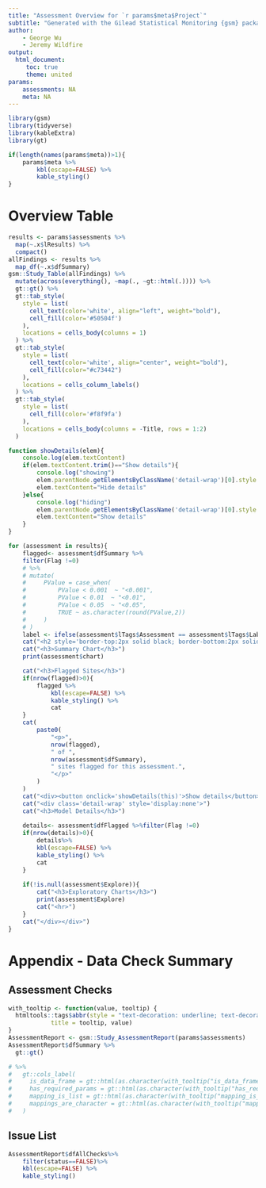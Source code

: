 ```yaml
---
title: "Assessment Overview for `r params$meta$Project`"
subtitle: "Generated with the Gilead Statistical Monitoring {gsm} package"
author: 
    - George Wu
    - Jeremy Wildfire
output:
  html_document:
     toc: true
     theme: united
params:
    assessments: NA
    meta: NA 
---
```


```r
library(gsm)
library(tidyverse)
library(kableExtra)
library(gt)

if(length(names(params$meta))>1){
    params$meta %>%
        kbl(escape=FALSE) %>% 
        kable_styling()
}

```

# Overview Table
```r
results <- params$assessments %>% 
  map(~.x$lResults) %>% 
  compact()
allFindings <- results %>% 
  map_df(~.x$dfSummary)
gsm::Study_Table(allFindings) %>% 
  mutate(across(everything(), ~map(., ~gt::html(.)))) %>% 
  gt::gt() %>% 
  gt::tab_style(
    style = list(
      cell_text(color='white', align="left", weight="bold"),
      cell_fill(color='#50504f')
    ),
    locations = cells_body(columns = 1)
  ) %>% 
  gt::tab_style(
    style = list(
      cell_text(color='white', align="center", weight="bold"),
      cell_fill(color="#c73442")
    ),
    locations = cells_column_labels()
  ) %>% 
  gt::tab_style(
    style = list(
      cell_fill(color='#f8f9fa')
    ),
    locations = cells_body(columns = -Title, rows = 1:2)
  )
```

```js
function showDetails(elem){
    console.log(elem.textContent)
    if(elem.textContent.trim()=="Show details"){
        console.log("showing")
        elem.parentNode.getElementsByClassName('detail-wrap')[0].style.display=null
        elem.textContent="Hide details"
    }else{
        console.log("hiding")
        elem.parentNode.getElementsByClassName('detail-wrap')[0].style.display="none"
        elem.textContent="Show details"
    }
}
```


```r

for (assessment in results){
    flagged<- assessment$dfSummary %>% 
    filter(Flag !=0)
    # %>%
    # mutate(
    #     PValue = case_when(
    #         PValue < 0.001  ~ "<0.001",
    #         PValue < 0.01  ~ "<0.01",
    #         PValue < 0.05  ~ "<0.05",
    #         TRUE ~ as.character(round(PValue,2))
    #     )
    # )
    label <- ifelse(assessment$lTags$Assessment == assessment$lTags$Label, assessment$lTags$Assessment, paste(assessment$lTags$Assessment,"-",assessment$lTags$Label))
    cat("<h2 style='border-top:2px solid black; border-bottom:2px solid black; text-align:center; padding:3px;'> <small>Assessment Details</small><br>", label, "</h2>")
    cat("<h3>Summary Chart</h3>")
    print(assessment$chart) 

    cat("<h3>Flagged Sites</h3>")
    if(nrow(flagged)>0){
        flagged %>%
            kbl(escape=FALSE) %>% 
            kable_styling() %>% 
            cat
    }
    cat(
        paste0(
            "<p>",
            nrow(flagged),
            " of ",
            nrow(assessment$dfSummary),
            " sites flagged for this assessment.",
            "</p>"
        )
    )
    cat("<div><button onclick='showDetails(this)'>Show details</button>")
    cat("<div class='detail-wrap' style='display:none'>")
    cat("<h3>Model Details</h3>")
    
    details<- assessment$dfFlagged %>%filter(Flag !=0)
    if(nrow(details)>0){
        details%>%
        kbl(escape=FALSE) %>% 
        kable_styling() %>% 
        cat
    }
    
    if(!is.null(assessment$Explore)){
        cat("<h3>Exploratory Charts</h3>")
        print(assessment$Explore)
        cat("<hr>")
    }
    cat("</div></div>")
}
```

# Appendix - Data Check Summary

## Assessment Checks
```r
with_tooltip <- function(value, tooltip) {
  htmltools::tags$abbr(style = "text-decoration: underline; text-decoration-style: solid; cursor: question; color: blue",
            title = tooltip, value)
}
AssessmentReport <- gsm::Study_AssessmentReport(params$assessments)
AssessmentReport$dfSummary %>% 
  gt::gt() 

# %>% 
#   gt::cols_label(
#     is_data_frame = gt::html(as.character(with_tooltip("is_data_frame", "Checks if data provided is of class == data.frame()"))),
#     has_required_params = gt::html(as.character(with_tooltip("has_required_params", "Checks if parameters provided in vRequiredParams are found in mapping"))),
#     mapping_is_list = gt::html(as.character(with_tooltip("mapping_is_list", "Checks if mapping object is of class == list()"))),
#     mappings_are_character = gt::html(as.character(with_tooltip("mappings_are_character", "Checks if values in mapping are of class == character()")))
#   )
```

## Issue List
```r
AssessmentReport$dfAllChecks%>%
    filter(status==FALSE)%>%
    kbl(escape=FALSE) %>% 
    kable_styling()
```



